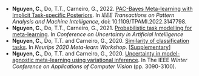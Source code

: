 - **Nguyen, C.**, Do, T.T., Carneiro, G., 2022. <a href="https://doi.org/10.1109/TPAMI.2022.3147798">PAC-Bayes Meta-learning with Implicit Task-specific Posteriors</a>. In <em>IEEE Transactions on Pattern Analysis and Machine Intelligence</em>, doi: 10.1109/TPAMI.2022.3147798.
- <b>Nguyen, C.</b>, Do, T.T., Carneiro, G., 2021. <a href="https://proceedings.mlr.press/v161/nguyen21b.html">Probabilistic task modelling for meta-learning</a>. In <em>Conference on Uncertainty in Artificial Intelligence</em>
- <b>Nguyen, C.</b>, Do, T.T. and Carneiro, G., 2020. <a href="https://github.com/meta-learn/meta-learn.github.io/blob/master/2020/papers/2_paper.pdf">Similarity of classification tasks</a>. In <em>Neurips 2020 Meta-learn Workshop</em>. [<a href="https://github.com/meta-learn/meta-learn.github.io/blob/master/2020/papers/2_supplementary.pdf">Supplementary</a>]
- <b>Nguyen, C.</b>, Do, T.T. and Carneiro, G., 2020. <a href="http://openaccess.thecvf.com/content_WACV_2020/papers/Nguyen_Uncertainty_in_Model-Agnostic_Meta-Learning_using_Variational_Inference_WACV_2020_paper.pdf">Uncertainty in model-agnostic meta-learning using variational inference</a>. In The IEEE <em>Winter Conference on Applications of Computer Vision</em> (pp. 3090-3100).